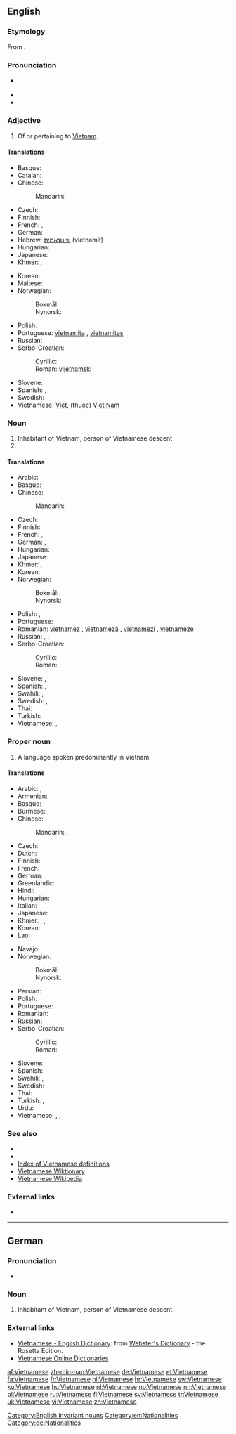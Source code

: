 ==English==
{{interwiktionary|code=vi}}
{{wikipedia}}

===Etymology===
From {{suffix|Vietnam|ese}}.

===Pronunciation===
* {{a|UK}} {{IPA|/ˌviː.ət.nəˈmiːz/}}
* {{audio|en-us-Vietnamese.ogg|Audio (US)}}
* {{rhymes|iːz}}

===Adjective===
{{en-adj|-}}

# Of or pertaining to [[Vietnam]].

====Translations====
{{trans-top|of or pertaining to Vietnam}}
* Basque: {{t-|eu|vietnamdar}}
* Catalan: {{t-|ca|vietnamita|m|f}}
* Chinese:
*: Mandarin: {{t-|cmn|越南|alt=越南的|tr=Yuènán de|sc=Hani}}
* Czech: {{t+|cs|vietnamský}}
* Finnish: {{t+|fi|vietnamilainen}}
* French: {{t+|fr|vietnamien|m}}, {{t+|fr|vietnamienne|f}}
* German: {{t+|de|vietnamesisch}}
* Hebrew: [[ווייטנאמית]] (vietnamít)
* Hungarian: {{t+|hu|vietnami}}
* Japanese: {{t+|ja|ベトナム|alt=ベトナムの|tr=Betonamu-no}}
* Khmer: {{t+|km|យួន|tr=youn|sc=Khmr}}, {{t+|km|វៀតណាម|tr=viet nam|sc=Khmr}}
{{trans-mid}}
* Korean: {{t+|ko|베트남|alt=베트남의|tr=Beteunam-ui|sc=Hang}}
* Maltese: {{t-|mt|Vjetnamiż}}
* Norwegian:
*: Bokmål: {{t-|nb|vietnamesisk}}
*: Nynorsk: {{t+|nn|vietnamesisk}}
* Polish: {{t+|pl|wietnamski}}
* Portuguese: [[vietnamita]] {{m|f}}, [[vietnamitas]] {{p}}
* Russian: {{t+|ru|вьетнамский|tr=v'jetnámskij}}
* Serbo-Croatian:
*: Cyrillic: {{t-|sh|вијетнамски|sc=Cyrl}}
*: Roman: [[vijetnamski]]
* Slovene: {{t+|sl|vietnamski}}
* Spanish: {{t+|es|vietnamita|m|f}}, {{t-|es|vietnamitas|p}}
* Swedish: {{t+|sv|vietnamesisk}}
* Vietnamese: [[Việt]], (thuộc) [[Việt Nam]]
{{trans-bottom}}

===Noun===
{{en-noun|Vietnamese}}

# Inhabitant of Vietnam, person of Vietnamese descent.
# {{plural of|Vietnamese|lang=en}}

====Translations====
{{trans-top|Vietnamese person}}
* Arabic: {{t-|ar|فيتنامي|tr=fitnaamiy}}
* Basque: {{t-|eu|vietnamdar}}
* Chinese:
*: Mandarin: {{t-|cmn|越南人|tr=Yuènánrén|sc=Hani}}
* Czech: {{t+|cs|Vietnamec|m}}
* Finnish: {{t+|fi|vietnamilainen}}
* French: {{t+|fr|Vietnamien|m}}, {{t+|fr|Vietnamienne|f}}
* German: {{t+|de|Vietnamese|m}}, {{t+|de|Vietnamesin|f}}
* Hungarian: {{t+|hu|vietnami}}
* Japanese: {{t-|ja|ベトナム人|tr=Betonamu-jin}}
* Khmer: {{t+|km|យួន|tr=youn|sc=Khmr}}, {{t+|km|វៀតណាម|sc=Khmr}}
* Korean: {{t-|ko|베트남 사람|tr=Beteunam saram|sc=Kore}}
* Norwegian:
*: Bokmål: {{t-|nb|vietnameser|m}}
*: Nynorsk: {{t+|nn|vietnamesar|m}}
{{trans-mid}}
* Polish: {{t+|pl|Wietnamczyk|m}}, {{t+|pl|Wietnamka|f}}
* Portuguese: {{t+|pt|vietnamita|c}}
* Romanian: [[vietnamez]] {{m}}, [[vietnameză]] {{f}}, [[vietnamezi]] {{p}}, [[vietnameze]] {{f|p}}
* Russian: {{t+|ru|вьетнамец|m|tr=v'jetnámec}}, {{t+|ru|вьетнамка|f|p|tr=v'jetnámka}}, {{t-|ru|вьетнамцы|p|tr=v'jetnámcy}}
* Serbo-Croatian:
*: Cyrillic: {{t-|sh|Вијетнамац|m}}
*: Roman: {{t-|sh|Vijetnamac|m}}
* Slovene: {{t-|sl|Vietnamec|m}}, {{t-|sl|Vietnamka|f}}
* Spanish: {{t+|es|vietnamita|m|f}}, {{t-|es|vietnamitas|p}}
* Swahili: {{t-|sw|Mvietinamu}}, {{t-|sw|Mvieti}}
* Swedish: {{t+|sv|vietnames|m}}, {{t+|sv|vietnamesiska|f}}
* Thai: {{t-|th|คนเวียดนาม|tr=kon wîat-naam}}
* Turkish: {{t+|tr|Vietnamlı}}
* Vietnamese: {{t-|vi|người Việt}}, {{t-|vi|người Việt Nam}}
{{trans-bottom}}

===Proper noun===
{{en-proper noun}}

# A language spoken predominantly in Vietnam.

====Translations====
{{trans-top|language}}
* Arabic: {{t-|ar|الفيتنامية|f|tr=al-fitnamíyya}}, {{t-|ar|فيتنامي|m|tr=fitnāmiyy}}
* Armenian: {{t-|hy|վիետնամերեն|tr=vietnameren}}
* Basque: {{t+|eu|vietnamera}}
* Burmese: {{t+|my|ဗီယက်နမ်|tr=biiyaknam|sc=Mymr}}, {{t-|my|ဗီယက်နမ်ဘာသာ|tr=biiyaknam batha|sc=Mymr}}
* Chinese:
*: Mandarin: {{t-|cmn|越南語|sc=Hani}}, {{t-|cmn|越南语|tr=Yuènányǔ|sc=Hani}}
* Czech: {{t+|cs|vietnamština|f}}
* Dutch: {{t+|nl|Vietnamees}}
* Finnish: {{t+|fi|vietnam}}
* French: {{t+|fr|vietnamien|m}}
* German: {{t+|de|Vietnamesisch|n}}
* Greenlandic: {{t-|kl|Vietnamimiusut}}
* Hindi: {{t+|hi|वियतनामी|f|tr=viyatnāmī|sc=Deva}}
* Hungarian: {{t+|hu|vietnami}}
* Italian: {{t+|it|vietnamita|m}}
* Japanese: {{t+|ja|ベトナム語|tr=Betonamu-go}}
* Khmer: {{t-|km|ភាសាវៀតណាម|tr=pʰiesaa wīət-nām|sc=Khmr}}, {{t+|km|យួន|tr=youn|sc=Khmr}}, {{t+|km|វៀតណាម|sc=Khmr}}
* Korean: {{t+|ko|베트남어|tr=Beteunam-eo|sc=Hang}}
* Lao: {{t+|lo|ພາສາຫວຽດນາມ|tr=phaa-saa wiat-naam|sc=Laoo}}
{{trans-mid}}
* Navajo: {{tø|nv|Biʼednam Dineʼé bizaad}}
* Norwegian:
*: Bokmål: {{t-|nb|vietnamesisk|m}}
*: Nynorsk: {{t+|nn|vietnamesisk|m}}
* Persian: {{t+|fa|ویتنامی|tr=viyatnâmi|sc=fa-Arab}}
* Polish: {{t+|pl|wietnamski|m}}
* Portuguese: {{t+|pt|vietnamita}}
* Romanian: {{t+|ro|vietnameză|f}}
* Russian: {{t+|ru|вьетнамский|tr=v'jetnámskij}}
* Serbo-Croatian:
*: Cyrillic: {{t-|sh|вијетнамски|m|sc=Cyrl}}
*: Roman: {{t-|sh|vijetnamski|m}}
* Slovene: {{t+|sl|vietnamščina|f}}
* Spanish: {{t+|es|vietnamita|m}}
* Swahili: {{t-|sw|Kivietinamu}}, {{t-|sw|Kivieti}}
* Swedish: {{t+|sv|vietnamesiska}}
* Thai: {{t+|th|ภาษาเวียดนาม|tr=paa-săa wîat-naam}}
* Turkish: {{t+|tr|Vietnamca}}, {{t+|tr|Vietnam dili}}
* Urdu: {{t-|ur|ويتنامی|f|tr=viyatnāmī|sc=ur-Arab}}
* Vietnamese: {{t+|vi|tiếng Việt}}, {{t+|vi|tiếng Việt Nam}}, {{t+|vi|Việt ngữ}}
{{trans-bottom}}

===See also===
* {{langcat}}
* {{langlist}}
* [[Index:Vietnamese|Index of Vietnamese definitions]]
* [[:vi:Trang Chính|Vietnamese Wiktionary]]
* [[:vi:w:Trang Chính|Vietnamese Wikipedia]]

===External links===
* {{ISO 639|link=Ethnologue|1code=vi|code=vie}}

[[Category:English invariant nouns]]
[[Category:en:Nationalities]]

----

==German==

===Pronunciation===
* {{IPA|[vi̯ɛtnaˈmeːzə]|lang=de}}

===Noun===
{{de-noun|g=m|gen=Vietnamesen|pl=Vietnamesen|f=Vietnamesin}}

# Inhabitant of Vietnam, person of Vietnamese descent.

===External links===
* [http://www.websters-online-dictionary.org/definition/Vietnamese-english/ Vietnamese - English Dictionary]: from [http://www.websters-online-dictionary.org/ Webster's Dictionary] - the Rosetta Edition.
* [http://vdict.com Vietnamese Online Dictionaries]

[[Category:de:Nationalities]]

[[af:Vietnamese]]
[[zh-min-nan:Vietnamese]]
[[de:Vietnamese]]
[[et:Vietnamese]]
[[fa:Vietnamese]]
[[fr:Vietnamese]]
[[hi:Vietnamese]]
[[hr:Vietnamese]]
[[sw:Vietnamese]]
[[ku:Vietnamese]]
[[hu:Vietnamese]]
[[nl:Vietnamese]]
[[no:Vietnamese]]
[[nn:Vietnamese]]
[[pl:Vietnamese]]
[[ru:Vietnamese]]
[[fi:Vietnamese]]
[[sv:Vietnamese]]
[[tr:Vietnamese]]
[[uk:Vietnamese]]
[[vi:Vietnamese]]
[[zh:Vietnamese]]